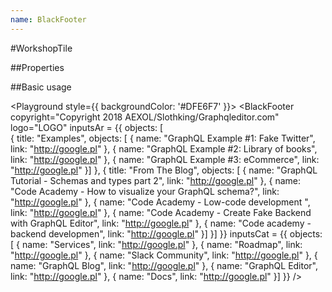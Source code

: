 ```yaml
---
name: BlackFooter
---
```



#WorkshopTile

##Properties

<PropsTable of={BlackFooter} />

##Basic usage

<Playground style={{ backgroundColor: '#DFE6F7' }}>
  <BlackFooter
  copyright="Copyright 2018 AEXOL/Slothking/Graphqleditor.com"
  logo="LOGO"
  inputsAr = {{
  objects: [    
  {
    title: "Examples",
    objects: [
    { name: "GraphQL Example #1: Fake Twitter", link: "http://google.pl" },
    { name: "GraphQL Example #2: Library of books", link: "http://google.pl" },
    { name: "GraphQL Example #3: eCommerce", link: "http://google.pl" }]
  },
  {
    title: "From The Blog",
    objects: [
    { name: "GraphQL Tutorial - Schemas and types part 2", link: "http://google.pl" },
    { name: "Code Academy - How to visualize your GraphQL schema?", link: "http://google.pl" },
    { name: "Code Academy - Low-code development ", link: "http://google.pl" },
    { name: "Code Academy - Create Fake Backend with GraphQL Editor", link: "http://google.pl" },
    { name: "Code academy - backend developmen", link: "http://google.pl" }]
  }]
}}
inputsCat = {{
    objects: [
    { name: "Services", link: "http://google.pl" },
    { name: "Roadmap", link: "http://google.pl" },
    { name: "Slack Community", link: "http://google.pl" },
    { name: "GraphQL Blog", link: "http://google.pl" },
    { name: "GraphQL Editor", link: "http://google.pl" },
    { name: "Docs", link: "http://google.pl" }]
}}
  />
</Playground>
